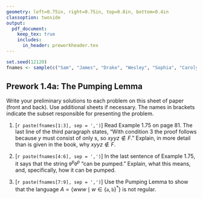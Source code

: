 ```yaml
---
geometry: left=0.75in, right=0.75in, top=0.8in, bottom=0.4in
classoption: twoside
output: 
  pdf_document:
    keep_tex: true
    includes:
      in_header: preworkheader.tex
---
```


```r
set.seed(12120)
fnames <- sample(c("Sam", "James", "Drake", "Wesley", "Sophia", "Carolyn", "Trevor", "Tristan", "Ryley"))
```

## Prework 1.4a: The Pumping Lemma

Write your preliminary solutions to each problem on this sheet of paper (front and back). Use additional sheets if necessary. The names in brackets indicate the subset responsible for presenting the problem.

1. [`r paste(fnames[1:3], sep = ',')`] Read Example 1.75 on page 81. The last line of the third paragraph states, "With condition 3 the proof follows because $y$ must consist of only \texttt{0}s, so $xyyz\not\in F$." Explain, in more detail than is given in the book, why $xyyz\not\in F$.

2. [`r paste(fnames[4:6], sep = ',')`] In the last sentence of Example 1.75, it says that the string $\mathtt{0}^p\mathtt{0}^p$ "can be pumped." Explain, what this means, and, specifically, how it can be pumped.

3. [`r paste(fnames[7:9], sep = ',')`] Use the Pumping Lemma to show that the language $A = \{www \mid w \in \{\mathtt{a},\mathtt{b}\}^*\}$ is not regular.

\medskip
\mbox{}\xrfill[2pt]{1pt}\textsc{\small begin your solutions below this line}\xrfill[2pt]{1pt}\mbox{}

    